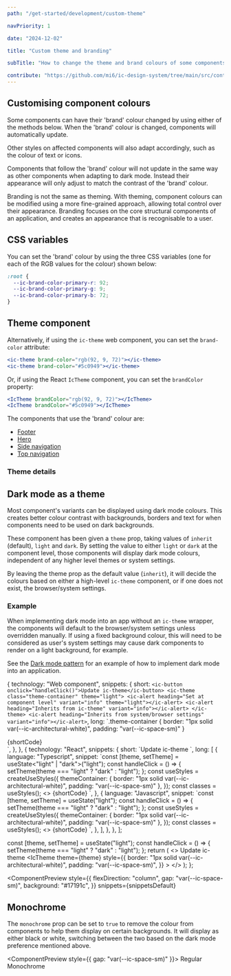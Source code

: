 ```yaml
---
path: "/get-started/development/custom-theme"

navPriority: 1

date: "2024-12-02"

title: "Custom theme and branding"

subTitle: "How to change the theme and brand colours of some components."

contribute: "https://github.com/mi6/ic-design-system/tree/main/src/content/structured/get-started/custom-theme.mdx"
---
```



## Customising component colours

Some components can have their 'brand' colour changed by using either of the methods below. When the 'brand' colour is changed, components will automatically update.

Other styles on affected components will also adapt accordingly, such as the colour of text or icons.

Components that follow the 'brand' colour will not update in the same way as other components when adapting to dark mode. Instead their appearance will only adjust to match the contrast of the 'brand' colour.

Branding is not the same as theming. With theming, component colours can be modified using a more fine-grained approach, allowing total control over their appearance. Branding focuses on the core structural components of an application, and creates an appearance that is recognisable to a user.

## CSS variables

You can set the 'brand' colour by using the three CSS variables (one for each of the RGB values for the colour) shown below:

```css
:root {
  --ic-brand-color-primary-r: 92;
  --ic-brand-color-primary-g: 9;
  --ic-brand-color-primary-b: 72;
}
```

## Theme component

Alternatively, if using the `ic-theme` web component, you can set the `brand-color` attribute:

```jsx
<ic-theme brand-color="rgb(92, 9, 72)"></ic-theme>
<ic-theme brand-color="#5c0949"></ic-theme>
```

Or, if using the React `IcTheme` component, you can set the `brandColor` property:

```jsx
<IcTheme brandColor="rgb(92, 9, 72)"></IcTheme>
<IcTheme brandColor="#5c0949"></IcTheme>
```

The components that use the 'brand' colour are:

- [Footer](/components/footer)
- [Hero](/components/hero)
- [Side navigation](/components/side-navigation)
- [Top navigation](/components/top-navigation)

### Theme details

<ComponentDetails component="ic-theme" />

## Dark mode as a theme

Most component's variants can be displayed using dark mode colours. This creates better colour contrast with backgrounds, borders and text for when components need to be used on dark backgrounds.

These component has been given a `theme` prop, taking values of `inherit` (default), `light` and `dark`. By setting the value to either `light` or `dark` at the component level, those components will display dark mode colours, independent of any higher level themes or system settings.

By leaving the theme prop as the default value (`inherit`), it will decide the colours based on either a high-level `ic-theme` component, or if one does not exist, the browser/system settings.

### Example

When implementing dark mode into an app without an `ic-theme` wrapper, the components will default to the browser/system settings unless overridden manually. If using a fixed background colour, this will need to be considered as user's system settings may cause dark components to render on a light background, for example.

See the [Dark mode pattern](/patterns/dark-mode) for an example of how to implement dark mode into an application.

  {
    technology: "Web component",
    snippets: {
      short: `<ic-button onclick="handleClick()">Update ic-theme</ic-button>
<ic-theme class="theme-container" theme="light">
  <ic-alert heading="Set at component level" variant="info" theme="light"></ic-alert>
  <ic-alert heading="Inherits from ic-theme" variant="info"></ic-alert>
</ic-theme>
<ic-alert heading="Inherits from system/browser settings" variant="info"></ic-alert>`,
      long: `.theme-container {
    border: "1px solid var(--ic-architectural-white)",
    padding: "var(--ic-space-sm)"
  }
</style>
<body>
  <div>
    {shortCode}
  </div>
  <script>
    function handleClick() {
      theme = document.querySelector("ic-theme");
      theme.theme = theme.theme === "light" ? "dark" : "light";
    }
  </script>`,
    },
  },
  {
    technology: "React",
    snippets: {
      short: `<IcButton onClick={handleClick}>Update ic-theme</IcButton>
<IcTheme theme={theme} className={classes.themeContainer}>
  <IcAlert heading="Set at component level" variant="info" theme="light" />
  <IcAlert heading="Inherits from ic-theme" variant="info" />
</IcTheme>
<IcAlert heading="Inherits from system/browser settings" variant="info" />`,
      long: [
        {
          language: "Typescript",
          snippet: `const [theme, setTheme] = useState<"light" | "dark">("light");
const handleClick = () => {
  setTheme(theme === "light" ? "dark" : "light");
};
const useStyles = createUseStyles({
  themeContainer: {
    border: "1px solid var(--ic-architectural-white)",
    padding: "var(--ic-space-sm)"
  },
});
const classes = useStyles();
<>
  {shortCode}
</>`,
        },
        {
          language: "Javascript",
          snippet: `const [theme, setTheme] = useState("light");
const handleClick = () => {
  setTheme(theme === "light" ? "dark" : "light");
};
const useStyles = createUseStyles({
  themeContainer: {
    border: "1px solid var(--ic-architectural-white)",
    padding: "var(--ic-space-sm)"
  },
});
const classes = useStyles();
<>
  {shortCode}
</>`,
        },
      ],
    },
  },
];

  const [theme, setTheme] = useState("light");
  const handleClick = () => {
    setTheme(theme === "light" ? "dark" : "light");
  };
  return (
    <>
      <IcButton onClick={handleClick}>Update ic-theme</IcButton>
      <IcTheme
        theme={theme}
        style={{
          border: "1px solid var(--ic-architectural-white)",
          padding: "var(--ic-space-sm)",
        }}
      >
        <IcAlert
          heading="Set at component level"
          variant="info"
          theme="light"
        />
        <IcAlert heading="Inherits from ic-theme" variant="info" />
      </IcTheme>
      <IcAlert heading="Inherits from system/browser settings" variant="info" />
    </>
  );
};

<ComponentPreview
  style={{
    flexDirection: "column",
    gap: "var(--ic-space-sm)",
    background: "#17191c",
  }}
  snippets={snippetsDefault}
>
  <DarkModeExample />
</ComponentPreview>

## Monochrome

The `monochrome` prop can be set to `true` to remove the colour from components to help them display on certain backgrounds. It will display as either black or white, switching between the two based on the dark mode preference mentioned above.

<ComponentPreview style={{ gap: "var(--ic-space-sm)" }}>
  <IcButton>Regular</IcButton>
  <IcButton monochrome>Monochrome</IcButton>
</ComponentPreview>

